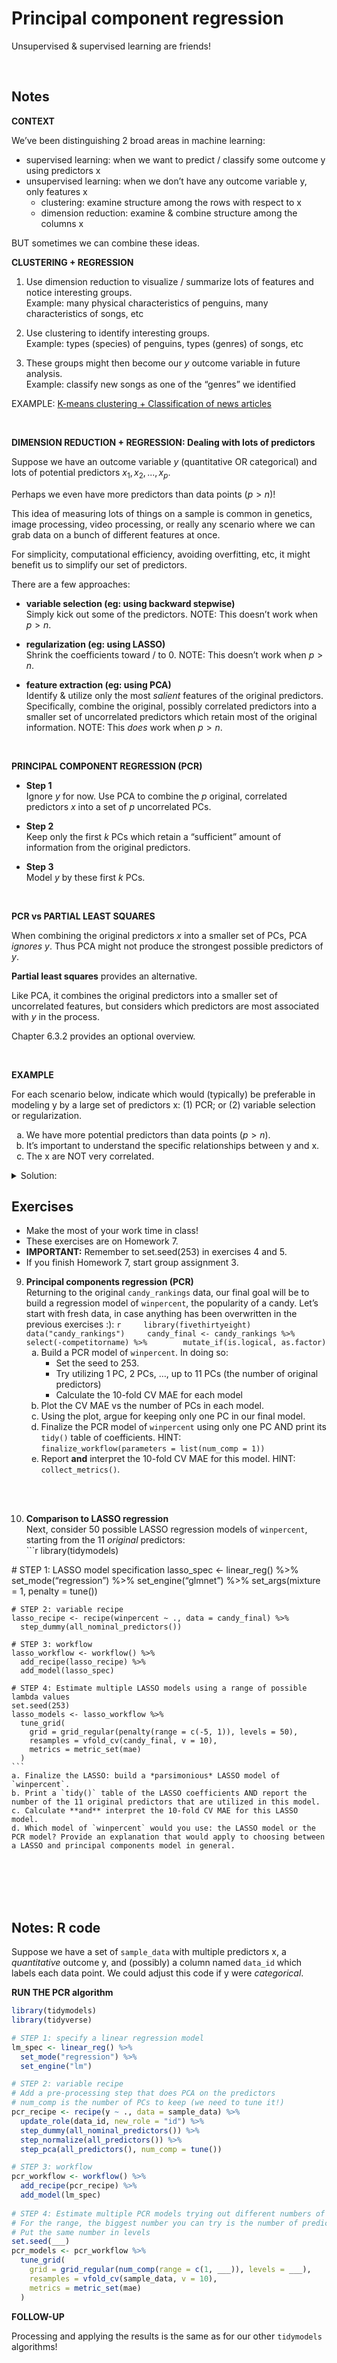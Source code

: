 # Principal component regression

Unsupervised & supervised learning are friends! 


<!-- don't overwrite the notes doc! The exercise sections are different -->



<!-- PCR vs partial least squares p237 -->
<!-- unlike PCR, partial least squares i.d. new directions by also considering by which are associated with Y.  loadings of first direction defined by LS coefs, thus summarizes the most important LS predictors -->




\


## Notes {-}







**CONTEXT**

We've been distinguishing 2 broad areas in machine learning:

- supervised learning: when we want to predict / classify some outcome y using predictors x
- unsupervised learning: when we don't have any outcome variable y, only features x       
    - clustering: examine structure among the rows with respect to x
    - dimension reduction: examine & combine structure among the columns x
    
BUT sometimes we can combine these ideas.








**CLUSTERING + REGRESSION**

1. Use dimension reduction to visualize / summarize lots of features and notice interesting groups.       
    Example: many physical characteristics of penguins, many characteristics of songs, etc
    
2. Use clustering to identify interesting groups.       
    Example: types (species) of penguins, types (genres) of songs, etc

3. These groups might then become our $y$ outcome variable in future analysis.        
    Example: classify new songs as one of the "genres" we identified



EXAMPLE: [K-means clustering + Classification of news articles](https://github.com/AustinKrause/nyt-article-summarizer)




<br>



**DIMENSION REDUCTION + REGRESSION: Dealing with lots of predictors**    

Suppose we have an outcome variable $y$ (quantitative OR categorical) and lots of potential predictors $x_1, x_2, ..., x_p$.

Perhaps we even have more predictors than data points ($p > n$)!

This idea of measuring lots of things on a sample is common in genetics, image processing, video processing, or really any scenario where we can grab data on a bunch of different features at once.

For simplicity, computational efficiency, avoiding overfitting, etc, it might benefit us to simplify our set of predictors.

There are a few approaches:  

- **variable selection (eg: using backward stepwise)**    
    Simply kick out some of the predictors.
    NOTE: This doesn't work when $p > n$.    
    
    
- **regularization (eg: using LASSO)**    
    Shrink the coefficients toward / to 0.
    NOTE: This doesn't work when $p > n$.    
    
    
- **feature extraction (eg: using PCA)**    
    Identify & utilize only the most *salient* features of the original predictors.
    Specifically, combine the original, possibly correlated predictors into a smaller set of uncorrelated predictors which retain most of the original information.
    NOTE: This *does* work when $p > n$.        









<br>




**PRINCIPAL COMPONENT REGRESSION (PCR)**

- **Step 1**    
     Ignore $y$ for now.
     Use PCA to combine the $p$ original, correlated predictors $x$ into a set of $p$ uncorrelated PCs.

- **Step 2**        
    Keep only the first $k$ PCs which retain a "sufficient" amount of information from the original predictors.    

- **Step 3**    
    Model $y$ by these first $k$ PCs.  
    





<br>



**PCR vs PARTIAL LEAST SQUARES**

When combining the original predictors $x$ into a smaller set of PCs, PCA *ignores* $y$. Thus PCA might not produce the strongest possible predictors of $y$.

**Partial least squares** provides an alternative.

Like PCA, it combines the original predictors into a smaller set of uncorrelated features, but considers which predictors are most associated with $y$ in the process.

Chapter 6.3.2 provides an optional overview.








 
<br>




**EXAMPLE**    

For each scenario below, indicate which would (typically) be preferable in modeling y by a large set of predictors x: (1) PCR; or (2) variable selection or regularization.

a. We have more potential predictors than data points ($p > n$).
b. It's important to understand the specific relationships between y and x.
c. The x are NOT very correlated.

 

<details>
<summary>Solution:</summary>
a. 1. (typically) can't do variable selection, regularization when $p > n$.
b. 2. The PCs lose the original meaning of the predictors
c. 2. PCR wouldn't simplify things much (need a lot of PCs to retain info). 

</details>



## Exercises {-}


- Make the most of your work time in class!
- These exercises are on Homework 7.
- **IMPORTANT:** Remember to set.seed(253) in exercises 4 and 5.
- If you finish Homework 7, start group assignment 3.



9. **Principal components regression (PCR)**    
    Returning to the original `candy_rankings` data, our final goal will be to build a regression model of `winpercent`, the popularity of a candy.
    Let's start with fresh data, in case anything has been overwritten in the previous exercises :):
    ```r
    library(fivethirtyeight)
    data("candy_rankings")
    candy_final <- candy_rankings %>% 
      select(-competitorname) %>% 
      mutate_if(is.logical, as.factor)
    ```       
    a. Build a PCR model of `winpercent`. In doing so:    
        - Set the seed to 253.    
        - Try utilizing 1 PC, 2 PCs, ..., up to 11 PCs (the number of original predictors)
        - Calculate the 10-fold CV MAE for each model
    b. Plot the CV MAE vs the number of PCs in each model.
    c. Using the plot, argue for keeping only one PC in our final model.
    d. Finalize the PCR model of `winpercent` using only one PC AND print its `tidy()` table of coefficients. HINT:        
        `finalize_workflow(parameters = list(num_comp = 1))`
    e. Report **and** interpret the 10-fold CV MAE for this model. HINT: `collect_metrics()`.


\
\


10. **Comparison to LASSO regression**       
    Next, consider 50 possible LASSO regression models of `winpercent`, starting from the 11 *original* predictors:       
    ```r
    library(tidymodels)
    
   # STEP 1: LASSO model specification
    lasso_spec <- linear_reg() %>% 
      set_mode("regression") %>% 
      set_engine("glmnet") %>% 
      set_args(mixture = 1, penalty = tune())
    
    # STEP 2: variable recipe
    lasso_recipe <- recipe(winpercent ~ ., data = candy_final) %>% 
      step_dummy(all_nominal_predictors())
    
    # STEP 3: workflow
    lasso_workflow <- workflow() %>% 
      add_recipe(lasso_recipe) %>% 
      add_model(lasso_spec)
      
    # STEP 4: Estimate multiple LASSO models using a range of possible lambda values
    set.seed(253)
    lasso_models <- lasso_workflow %>% 
      tune_grid(
        grid = grid_regular(penalty(range = c(-5, 1)), levels = 50),
        resamples = vfold_cv(candy_final, v = 10),
        metrics = metric_set(mae)
      )
    ```
    a. Finalize the LASSO: build a *parsimonious* LASSO model of `winpercent`.
    b. Print a `tidy()` table of the LASSO coefficients AND report the number of the 11 original predictors that are utilized in this model.
    c. Calculate **and** interpret the 10-fold CV MAE for this LASSO model.
    d. Which model of `winpercent` would you use: the LASSO model or the PCR model? Provide an explanation that would apply to choosing between a LASSO and principal components model in general.           
    






\
\
\
\







## Notes: R code {-}


Suppose we have a set of `sample_data` with multiple predictors x, a *quantitative* outcome y, and (possibly) a column named `data_id` which labels each data point.
We could adjust this code if y were *categorical*.




**RUN THE PCR algorithm**

```r
library(tidymodels)
library(tidyverse)

# STEP 1: specify a linear regression model
lm_spec <- linear_reg() %>% 
  set_mode("regression") %>% 
  set_engine("lm")

# STEP 2: variable recipe
# Add a pre-processing step that does PCA on the predictors
# num_comp is the number of PCs to keep (we need to tune it!)
pcr_recipe <- recipe(y ~ ., data = sample_data) %>% 
  update_role(data_id, new_role = "id") %>%
  step_dummy(all_nominal_predictors()) %>% 
  step_normalize(all_predictors()) %>%
  step_pca(all_predictors(), num_comp = tune())

# STEP 3: workflow
pcr_workflow <- workflow() %>% 
  add_recipe(pcr_recipe) %>% 
  add_model(lm_spec)
  
# STEP 4: Estimate multiple PCR models trying out different numbers of PCs to keep
# For the range, the biggest number you can try is the number of predictors you started with
# Put the same number in levels
set.seed(___)
pcr_models <- pcr_workflow %>% 
  tune_grid(
    grid = grid_regular(num_comp(range = c(1, ___)), levels = ___),
    resamples = vfold_cv(sample_data, v = 10),
    metrics = metric_set(mae)
  )
```


**FOLLOW-UP**

Processing and applying the results is the same as for our other `tidymodels` algorithms!







